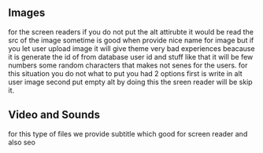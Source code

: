 ## Images 
for the screen readers if you do not put the alt attirubte it would be read the src of the image sometime is good when provide nice name for image but if you let user 
upload image it will give theme very bad experiences beacause it is generate the id of from database user id and stuff like that it will be few numbers some random characters
that makes not senes for the users.
for this situation you do not what to put you had 2 options first is write in alt user image second put empty alt by doing this the sreen reader will be skip it.

## Video and Sounds
for this type of files we provide subtitle which good for screen reader and also seo
